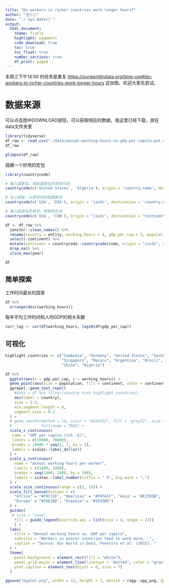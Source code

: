 ```yaml
---
title: "Do workers in richer countries work longer hours?"
author: "王小二"
date: "`r Sys.Date()`"
output: 
  html_document:
    theme: flatly
    highlight: pygments
    code_download: true
    toc: true
    toc_float: true
    number_sections: true
    df_print: paged
---
```



本周三下午14:00 的任务是重复
<https://ourworldindata.org/time-use#do-workers-in-richer-countries-work-longer-hours>
这张图。欢迎大家先尝试。



# 数据来源

可以点击图中DOWNLOAD按钮，可以获取相应的数据。我这里已经下载，放在data文件夹里


```r
library(tidyverse)
df_raw <- read_csv("./data/annual-working-hours-vs-gdp-per-capita-pwt.csv")
df_raw
```


```r
glimpse(df_raw)
```


插播一个好用的宏包
```r
library(countrycode)

# 输入国家名，得到国家名的简写代码
countrycode(c('United States', 'Algeria'), origin = 'country.name', destination = 'iso3c')

# 与上相反，从简写代码到国家名
countrycode(c('USA', 'DZA'), origin = 'iso3c', destination = 'country.name')

# 输入国家名的简写，得到所在洲
countrycode(c('USA', 'CHN'), origin = "iso3c", destination = "continent")
```


```r
df <- df_raw %>% 
  janitor::clean_names() %>% 
  rename(country = entity, working_hours = 4, gdp_per_cap = 5, population = 6) %>% 
  select(-continent) %>% 
  mutate(continent = countrycode::countrycode(code, origin = "iso3c", destination = "continent")) %>% 
  drop_na() %>% 
  slice_max(year)

df
```


## 简单探索

工作时间最长的国家
```r
df %>% 
  arrange(desc(working_hours))
```

每年平均工作时间和人均GDP的相关系数
```r
corr_log <- cor(df$working_hours, log10(df$gdp_per_cap))
```


## 可视化
```r
highlight_countries <- c("Cambodia", "Germany", "United States", "South Africa",
                         "Singapore", "Mexico", "Argentina", "Brazil", "India",
                         "China", "Nigeria")
```

```r
df %>% 
  ggplot(aes(x = gdp_per_cap, y = working_hours)) +
  geom_point(aes(size = population, fill = continent, color = continent), shape = 21, alpha = 0.7) +
  ggrepel::geom_text_repel(
    #data = df %>% filter(country %in% highlight_countries),
    aes(label = country), 
    size = 2.5, 
    min.segment.length = 0,
    segment.size = 0.2
  ) +
  # geom_smooth(method = lm, color = "#141F52", fill = "grey72", size = 1.5,
  #             fullrange = TRUE) +
  scale_x_continuous(
   name = "GDP per capita (int.-$)",
   limits = c(10000, 70000),
   breaks = 10000 * seq(1, 7, by = 1),
   labels = scales::label_dollar()
  ) +
  scale_y_continuous(
    name = "Annual working hours per worker",
    limits = c(1400, 2400),
    breaks = seq(1400, 2400, by = 200),
    labels = scales::label_number(suffix = " h", big.mark = ",")
  ) +
  scale_size_continuous(range = c(1, 18)) +
  scale_fill_manual(values = c(
    "Africa" = "#F9C31F", "Americas" = "#F97A1F", "Asia" = "#E2365B",
    "Europe" = "#36E2BD", "Oceania" = "#2E45B8")
  ) + 
  guides(
   # size = "none",
    fill = guide_legend(override.aes = list(size = 4, shape = 22))
    ) +
  labs(
    title = "Annual working hours vs. GDP per capita",
    subtitle = "Workers in poorer countries tend to work more...",
    caption = "Source: Our World in Data, Feenstra et al. (2015). "
  ) +
  theme(
    panel.background = element_rect(fill = "white"),
    panel.grid.major = element_line(linetype = "dotted", color = "gray"),
    plot.caption = element_text(hjust = 0, size = 7)
  )
```





```r
ggsave("myplot.png", width = 12, height = 7, device = ragg::agg_png, dpi = 300)
```


